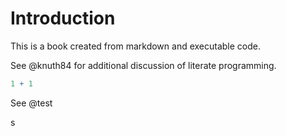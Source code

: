 # Introduction

This is a book created from markdown and executable code.

See @knuth84 for additional discussion of literate programming.

```r
1 + 1
```

See @test

s
